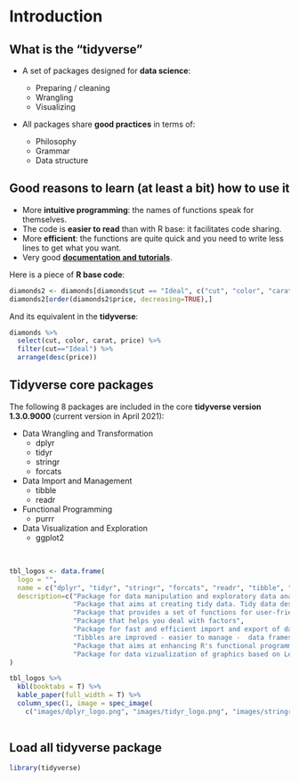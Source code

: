 # Introduction

## What is the "tidyverse"

* A set of packages designed for **data science**:

  * Preparing / cleaning
  * Wrangling
  * Visualizing

* All packages share **good practices** in terms of: 
  * Philosophy
  * Grammar
  * Data structure
  
## Good reasons to learn (at least a bit) how to use it

* More **intuitive programming**: the names of functions speak for themselves.
* The code is **easier to read** than with R base: it facilitates code sharing.
* More **efficient**: the functions are quite quick and you need to write less lines to get what you want.
* Very good [**documentation and tutorials**](https://www.tidyverse.org/learn/).

Here is a piece of **R base code**:

```r
diamonds2 <- diamonds[diamonds$cut == "Ideal", c("cut", "color", "carat", "price")]
diamonds2[order(diamonds2$price, decreasing=TRUE),]
```

And its equivalent in the **tidyverse**:

```r
diamonds %>% 
  select(cut, color, carat, price) %>%
  filter(cut=="Ideal") %>%
  arrange(desc(price))
```


## Tidyverse core packages

The following 8 packages are included in the core **tidyverse version 1.3.0.9000** (current version in April 2021):

* Data Wrangling and Transformation
  * dplyr
  * tidyr 
  * stringr
  * forcats
* Data Import and Management
  * tibble
  * readr 
* Functional Programming
  * purrr
* Data Visualization and Exploration
  * ggplot2

<br>

```r

tbl_logos <- data.frame(
  logo = "",
  name = c("dplyr", "tidyr", "stringr", "forcats", "readr", "tibble", "purrr", "ggplot2"),
  description=c("Package for data manipulation and exploratory data analysis.", 
                "Package that aims at creating tidy data. Tidy data describe a standard way of storing data.",
                "Package that provides a set of functions for user-friendly string manipulation.",
                "Package that helps you deal with factors", 
                "Package for fast and efficient import and export of data.", 
                "Tibbles are improved - easier to manage -  data frames.", 
                "Package that aims at enhancing R's functional programming toolkit. It provides a set of tools for working with functions and vectors.", 
                "Package for data vizualization of graphics based on Leland Wilkinson's' Grammar of Graphics: graphics are built one layer at a time.")
)

tbl_logos %>%
  kbl(booktabs = T) %>%
  kable_paper(full_width = T) %>%
  column_spec(1, image = spec_image(
    c("images/dplyr_logo.png", "images/tidyr_logo.png", "images/stringr_logo.png", "images/forcats_logo.png", "images/readr_logo.png", "images/tibble_logo.png", "images/purrr_logo.png", "images/ggplot2_logo.png"), width=380, height=280))
    
```


## Load all tidyverse package

```r
library(tidyverse)
```

  
  
